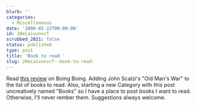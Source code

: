 ```yaml
---
blurb: ''
categories:
  - Miscellaneous
date: '2006-02-22T00:00:00'
id: 20eLaivunvcT
scrubbed_2021: false
status: published
type: post
title: 'Book to read '
slug: 20eLaivunvcT--book-to-read-
---
```


Read
[this review](http://www.boingboing.net/2004/12/13/forever_war_with_bet.html)
on Boing Boing. Adding John Scalzi's "Old Man's War" to the list of
books to read. Also, starting a new Category with this post
uncreatively named "Books" so I have a place to post books I want
to read. Otherwise, I'll never rember them. Suggestions always
welcome.
